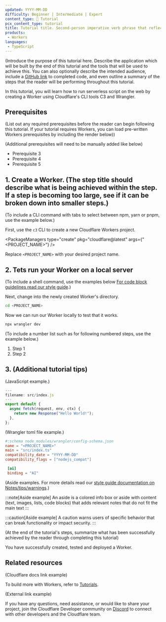 ```yaml
---
updated: YYYY-MM-DD
difficulty: Beginner | Intermediate | Expert
content_type: 📝 Tutorial
pcx_content_type: tutorial
title: Tutorial title. Second-person imperative verb phrase that reflects user goal or job-to-be-done. For example, 'Create a Worker' or 'Build a Pages application'.
products:
 - Workers
languages:
 - TypeScript
---
```



(Introduce the purpose of this tutorial here. Describe the application which will be built by the end of this tutorial and the tools that will be used to achieve this. You can also optionally describe the intended audience, include a [GitHub link](https://github.com/) to completed code, and even outline a summary of the steps that the reader will be performing throughout this tutorial.

In this tutorial, you will learn how to run serverless script on the web by creating a Worker using Cloudflare's CLI tools C3 and Wrangler.

## Prerequisites

(List out any required prerequisites before the reader can begin following this tutorial. If your tutorial requires Workers, you can load pre-written Workers prerequisites by including the render below))

<Render file="prereqs" product="workers" />

(Additional prerequisites will need to be manually added like below)

- Prerequisite 3
- Prerequisite 4
- Prerequisite 5

## 1. Create a Worker. (The step title should describe what is being achieved within the step. If a step is becoming too large, see if it can be broken down into smaller steps.)

(To include a CLI command with tabs to select between npm, yarn or pnpm, use the example below.)

First, use the `c3` CLI to create a new Cloudflare Workers project.

<PackageManagers
	type="create"
	pkg="cloudflare@latest"
	args={"<PROJECT_NAME>"}
/>

Replace `<PROJECT_NAME>` with your desired project name.

## 2. Tets run your Worker on a local server

(To include a shell command, use the examples below [For code block guidelines read our style guide](/style-guide/formatting/code-block-guidelines/).)

Next, change into the newly created Worker's directory.

```sh title="Change directory into worker"
cd <PROJECT_NAME>
```
Now we can run our Worker locally to test that it works.

```sh title="Run Worker on a local development server"
npx wrangler dev
```

(To include a number list such as for following numbered steps, use the example below.)

1. Step 1
2. Step 2

## 3. (Additional tutorial tips)

(JavaScript example.)

```js
---
filename: src/index.js
---
export default {
  async fetch(request, env, ctx) {
    return new Response("Hello World!");
  },
};
```

(Wrangler toml file example.)

```toml title="wrangler.toml"
#:schema node_modules/wrangler/config-schema.json
name = "<PROJECT_NAME>"
main = "src/index.ts"
compatibility_date = "YYYY-MM-DD"
compatibility_flags = ["nodejs_compat"]

 [ai]
 binding = "AI"
```

(Aside examples. For more details read our [style guide documentation on Notes/tips/warnings](/style-guide/documentation-content-strategy/component-attributes/notes-tips-warnings/#recommendations).)

:::note[Aside example]
An aside is a colored info box or aside with content (text, images, lists, code blocks) that adds relevant notes that do not fit the main text 
:::

:::caution[Aside example]
A caution warns users of specific behavior that can break functionality or impact security. 
:::

(At the end of the tutorial's steps, summarize what has been successfully achieved by the reader through completing this tutorial)

You have successfully created, tested and deployed a Worker.

## Related resources

(Cloudflare docs link example)

To build more with Workers, refer to [Tutorials](/workers/tutorials/).

(External link example)

If you have any questions, need assistance, or would like to share your project, join the Cloudflare Developer community on [Discord](https://discord.cloudflare.com) to connect with other developers and the Cloudflare team.